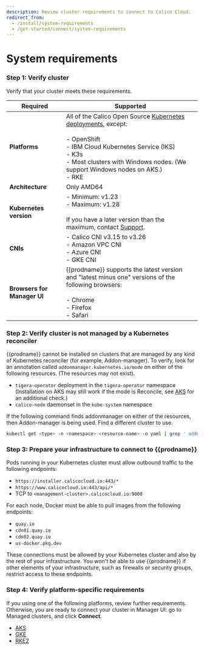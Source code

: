```yaml
---
description: Review cluster requirements to connect to Calico Cloud.
redirect_from:
  - /install/system-requirements
  - /get-started/connect/system-requirements
---
```


# System requirements

### Step 1: Verify cluster

<!--  This file is referenced in the manager UI and its location should not be changed with accounting for references from pendo/manager UI. A symlink so this file exists at install/system-requirements.  -->

Verify that your cluster meets these requirements.

| Required                    | Supported                                                    |
| --------------------------- | ------------------------------------------------------------ |
| **Platforms**               | All of the Calico Open Source [Kubernetes deployments](https://docs.projectcalico.org/getting-started/kubernetes/), except: <br/><br/>- OpenShift<br />- IBM Cloud Kubernetes Service (IKS)<br/>- K3s <br />- Most clusters with Windows nodes. (We support Windows nodes on AKS.)<br />- RKE |
| **Architecture**            | Only AMD64                                                   |
| **Kubernetes version**      | - Minimum: v1.23<br/>- Maximum: v1.28<br /><br />If you have a later version than the maximum, contact [Support](https://support.tigera.io/). |
| **CNIs**                    | - Calico CNI v3.15 to v3.26<br />- Amazon VPC CNI<br/>- Azure CNI<br/>- GKE CNI |
| **Browsers for Manager UI** | {{prodname}} supports the latest version and "latest minus one" versions of the following browsers:<br/><br/>- Chrome<br/>- Firefox<br/>- Safari |


### Step 2: Verify cluster is not managed by a Kubernetes reconciler

{{prodname}} cannot be installed on clusters that are managed by any kind of Kubernetes reconciler (for example, Addon-manager). To verify, look for an annotation called `addonmanager.kubernetes.io/mode` on either of the following resources. (The resources may not exist).

- `tigera-operator` deployment in the `tigera-operator` namespace (Installation on AKS may still work if the mode is Reconcile, see [AKS](aks.mdx#verify-addonmanager-is-compatible) for an additional check.)
- `calico-node` daemonset in the `kube-system` namespace

If the following command finds addonmanager on either of the resources, then Addon-manager is being used. Find a different cluster to use.

```bash
kubectl get <type> -n <namespace> <resource-name> -o yaml | grep ' addonmanager.kubernetes.io/mode:'
```

### Step 3: Prepare your infrastructure to connect to {{prodname}}

Pods running in your Kubernetes cluster must allow outbound traffic to the following endpoints:

- `https://installer.calicocloud.io:443/*`
- `https://www.calicocloud.io:443/api/*`
- TCP to `<management-cluster>.calicocloud.io:9000`

For each node, Docker must be able to pull images from the following endpoints:

* `quay.io`
* `cdn01.quay.io`
* `cdn02.quay.io`
* `us-docker.pkg.dev`

These connections must be allowed by your Kubernetes cluster and also by the rest of your infrastructure.
You won't be able to use {{prodname}} if other elements of your infrastructure, such as firewalls or security groups, restrict access to these endpoints.

### Step 4: Verify platform-specific requirements

If you using one of the following platforms, review further requirements. Otherwise, you are ready to connect your cluster in Manager UI: go to Managed clusters, and click **Connect**.

- [AKS](aks.mdx)
- [GKE](gke.mdx)
- [RKE2](rke2.mdx)
